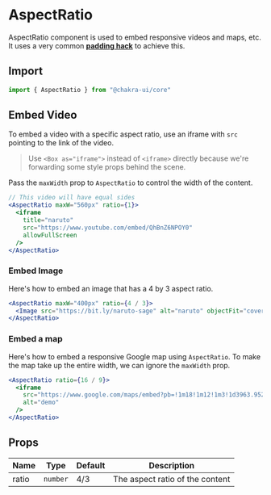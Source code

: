 
<SEO
  title="AspectRatio"
  description="AspectRatio component is used to embed responsive videos and maps, etc. It
uses a very common padding hack"
/>

# AspectRatio

AspectRatio component is used to embed responsive videos and maps, etc. It uses
a very common [**padding hack**](https://css-tricks.com/aspect-ratio-boxes/) to
achieve this.

## Import

```js
import { AspectRatio } from "@chakra-ui/core"
```

## Embed Video

To embed a video with a specific aspect ratio, use an iframe with `src` pointing
to the link of the video.

> Use `<Box as="iframe">` instead of `<iframe>` directly because we're
> forwarding some style props behind the scene.

Pass the `maxWidth` prop to `AspectRatio` to control the width of the content.

```jsx
// This video will have equal sides
<AspectRatio maxW="560px" ratio={1}>
  <iframe
    title="naruto"
    src="https://www.youtube.com/embed/QhBnZ6NPOY0"
    allowFullScreen
  />
</AspectRatio>
```

### Embed Image

Here's how to embed an image that has a 4 by 3 aspect ratio.

```jsx
<AspectRatio maxW="400px" ratio={4 / 3}>
  <Image src="https://bit.ly/naruto-sage" alt="naruto" objectFit="cover" />
</AspectRatio>
```

### Embed a map

Here's how to embed a responsive Google map using `AspectRatio`. To make the map
take up the entire width, we can ignore the `maxWidth` prop.

```jsx
<AspectRatio ratio={16 / 9}>
  <iframe
    src="https://www.google.com/maps/embed?pb=!1m18!1m12!1m3!1d3963.952912260219!2d3.375295414770757!3d6.5276316452784755!2m3!1f0!2f0!3f0!3m2!1i1024!2i768!4f13.1!3m3!1m2!1s0x103b8b2ae68280c1%3A0xdc9e87a367c3d9cb!2sLagos!5e0!3m2!1sen!2sng!4v1567723392506!5m2!1sen!2sng"
    alt="demo"
  />
</AspectRatio>
```

## Props

| Name  | Type     | Default | Description                     |
| ----- | -------- | ------- | ------------------------------- |
| ratio | `number` | 4/3     | The aspect ratio of the content |
